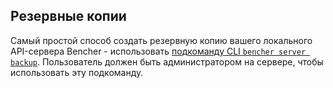 
## Резервные копии

Самый простой способ создать резервную копию вашего локального API-сервера Bencher - использовать
[подкоманду CLI `bencher server backup`][bencher server backup].
Пользователь должен быть администратором на сервере, чтобы использовать эту подкоманду.

[bencher server backup]: /ru/docs/api/server/server/#post-v0serverbackup

<div class="box">
    <BencherServerBackup />
</div>
